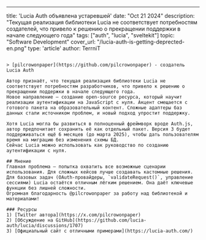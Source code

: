 ---
title: 'Lucia Auth объявлена устаревшей'
date: "Oct 21 2024"
description: "Текущая реализация библиотеки Lucia не соответствует потребностям создателей, что привело к решению о прекращении поддержки в начале следующего года"
tags: ["auth", "lucia", "sveltekit"]
topic: "Software Development"
cover_url: "/lucia-auth-is-getting-deprected-en.png"
type: 'article'
author: TerrniT
```

> [pilcrowonpaper](https://github.com/pilcrowonpaper) - создатель Lucia Auth  
   
Автор признаёт, что текущая реализация библиотеки Lucia не соответствует потребностям разработчиков, что привело к решению о прекращении поддержки в начале следующего года.  
Новое направление — создание open-source ресурса, который научит реализации аутентификации на JavaScript с нуля. Акцент смещается с готового пакета на образовательный контент. Сложные адаптеры баз данных стали источником проблем, и новый подход упростит поддержку.  

Хотя Lucia могла бы развиться в полноценный фреймворк вроде Auth.js, автор предпочитает сохранить её как отдельный пакет. Версия 3 будет поддерживаться ещё 6 месяцев (до марта 2025), чтобы дать пользователям время на миграцию без изменения схемы БД.  
Сейчас Lucia можно использовать как руководство по созданию аутентификации с нуля.  

## Мнение  
Главная проблема — попытка охватить все возможные сценарии использования. Для сложных кейсов лучше создавать кастомные решения.  
Для базовых задач (OAuth-провайдеры, `validateRequest()`, управление сессиями) Lucia остаётся отличным лёгким решением. Она даёт ключевые функции без лишней сложности.  
Огромная благодарность @pilcrowonpaper за работу над библиотекой и материалами! 

### Ресурсы
1) [Twitter автора](https://x.com/pilcrowonpaper)
2) [Обсуждение на GitHub](https://github.com/lucia-auth/lucia/discussions/1707)
3) [Официальный сайт с отличными примерами](https://lucia-auth.com/)